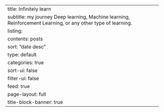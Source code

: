 ---
title: Infinitely learn
subtitle: my journey Deep learning, Machine learning, Reinforcement Learning, or any other type of learning.
listing:
  contents: posts
  sort: "date desc"
  type: default
  categories: true
  sort-ui: false
  filter-ui: false
  feed: true
page-layout: full
title-block-banner: true
---
